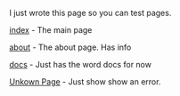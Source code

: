 I just wrote this page so you can test pages.

[index](#) - The main page

[about](#/about) - The about page. Has info

[docs](#/docs/test) - Just has the word docs for now

[Unkown Page](#/asdfghgfdsg) - Just show show an error.